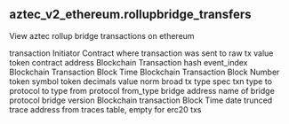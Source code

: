 ## aztec_v2_ethereum.rollupbridge_transfers 
View aztec rollup bridge transactions on ethereum

<ParamField path="tx_from">
transaction Initiator
</ParamField>
<ParamField path="tx_to">
Contract where transaction was sent to
</ParamField>
<ParamField path="value">
raw tx value
</ParamField>
<ParamField path="contract_address">
token contract address
</ParamField>
<ParamField path="evt_tx_hash">
Blockchain Transaction hash
</ParamField>
<ParamField path="evt_index">
event_index
</ParamField>
<ParamField path="evt_block_time">
Blockchain Transaction Block Time
</ParamField>
<ParamField path="evt_block_number">
Blockchain Transaction Block Number
</ParamField>
<ParamField path="symbol">
token symbol
</ParamField>
<ParamField path="decimals">
token decimals
</ParamField>
<ParamField path="value_norm">
value norm
</ParamField>
<ParamField path="broad_tx_type">
broad tx type
</ParamField>
<ParamField path="spec_txn_type">
spec txn type
</ParamField>
<ParamField path="to_protocol">
to protocol
</ParamField>
<ParamField path="to_type">
to type
</ParamField>
<ParamField path="from_protocol">
from protocol
</ParamField>
<ParamField path="from_type">
from_type
</ParamField>
<ParamField path="bridge_address">
bridge address
</ParamField>
<ParamField path="bridge_protocol">
name of bridge protocol
</ParamField>
<ParamField path="bridge_version">
bridge version
</ParamField>
<ParamField path="evt_block_date">
Blockchain transaction Block Time date trunced
</ParamField>
<ParamField path="trace_address">
trace address from traces table, empty for erc20 txs
</ParamField>
